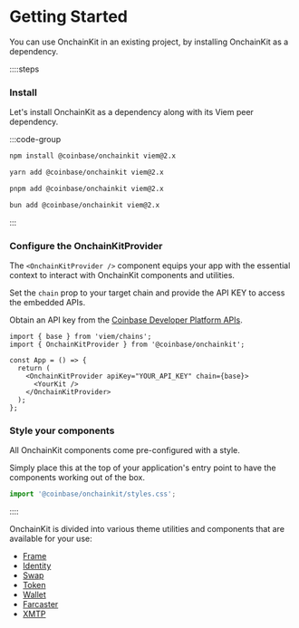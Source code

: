 # Getting Started

You can use OnchainKit in an existing project, by installing OnchainKit as a dependency.

::::steps

### Install

Let's install OnchainKit as a dependency along with its Viem peer dependency.

:::code-group

```bash [npm]
npm install @coinbase/onchainkit viem@2.x
```

```bash [yarn]
yarn add @coinbase/onchainkit viem@2.x
```

```bash [pnpm]
pnpm add @coinbase/onchainkit viem@2.x
```

```bash [bun]
bun add @coinbase/onchainkit viem@2.x
```

:::

### Configure the OnchainKitProvider

The `<OnchainKitProvider />` component equips your app with the essential context to interact with OnchainKit components and utilities.

Set the `chain` prop to your target chain and provide the API KEY to access the embedded APIs.

Obtain an API key from the [Coinbase Developer Platform APIs](https://www.coinbase.com/developer-platform).

```tsx [code]
import { base } from 'viem/chains';
import { OnchainKitProvider } from '@coinbase/onchainkit';

const App = () => {
  return (
    <OnchainKitProvider apiKey="YOUR_API_KEY" chain={base}>
      <YourKit />
    </OnchainKitProvider>
  );
};
```

### Style your components

All OnchainKit components come pre-configured with a style. 

Simply place this at the top of your application's entry point to have the components working out of the box.

```javascript
import '@coinbase/onchainkit/styles.css';
```

::::


OnchainKit is divided into various theme utilities and components that are available for your use:

- [Frame](/frame/introduction)
- [Identity](/identity/introduction)
- [Swap](/swap/introduction)
- [Token](/token/introduction)
- [Wallet](/wallet/introduction)
- [Farcaster](/farcaster/introduction)
- [XMTP](/xmtp/introduction)
